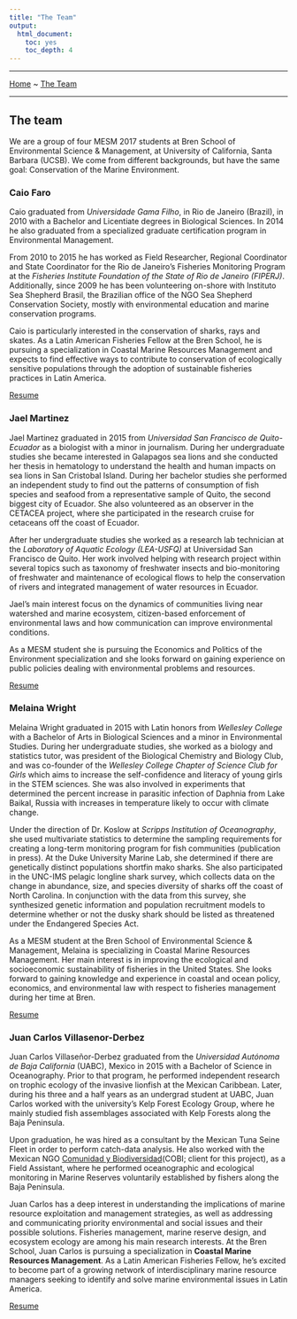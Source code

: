```yaml
---
title: "The Team"
output:
  html_document:
    toc: yes
    toc_depth: 4
---
```


__________
[Home](./index.html) ~ [The Team](./team.html)

__________

## The team

We are a group of four MESM 2017 students at Bren School of Environmental Science & Management, at University of California, Santa Barbara (UCSB). We come from different backgrounds, but have the same goal: Conservation of the Marine Environment.

### Caio Faro

Caio graduated from *Universidade Gama Filho*, in Rio de Janeiro (Brazil), in 2010 with a Bachelor and Licentiate degrees in Biological Sciences. In 2014 he also graduated from a specialized graduate certification program in Environmental Management.

From 2010 to 2015 he has worked as Field Researcher, Regional Coordinator and State Coordinator for the Rio de Janeiro’s Fisheries Monitoring Program at the *Fisheries Institute Foundation of the State of Rio de Janeiro (FIPERJ)*. Additionally, since 2009 he has been volunteering on-shore with Instituto Sea Shepherd Brasil, the Brazilian office of the NGO Sea Shepherd Conservation Society, mostly with environmental education and marine conservation programs.

Caio is particularly interested in the conservation of sharks, rays and skates. As a Latin American Fisheries Fellow at the Bren School, he is pursuing a specialization in Coastal Marine Resources Management and expects to find effective ways to contribute to conservation of ecologically sensitive populations through the adoption of sustainable fisheries practices in Latin America.


[Resume](docs/caio.pdf)

### Jael Martinez

Jael Martinez graduated in 2015 from *Universidad San Francisco de Quito-Ecuador* as a biologist with a minor in journalism. During her undergraduate studies she became interested in Galapagos sea lions and she conducted her thesis in hematology to understand the health and human impacts on sea lions in San Cristobal Island. During her bachelor studies she performed an independent study to find out the patterns of consumption of fish species and seafood from a representative sample of Quito, the second biggest city of Ecuador. She also volunteered as an observer in the CETACEA project, where she participated in the research cruise for cetaceans off the coast of Ecuador.

After her undergraduate studies she worked as a research lab technician at the *Laboratory of Aquatic Ecology (LEA-USFQ)* at Universidad San Francisco de Quito. Her work involved helping with research project within several topics such as taxonomy of freshwater insects and bio-monitoring of freshwater and maintenance of ecological flows to help the conservation of rivers and integrated management of water resources in Ecuador.

Jael’s main interest focus on the dynamics of communities living near watershed and marine ecosystem, citizen-based enforcement of environmental laws and how communication can improve environmental conditions.

As a MESM student she is pursuing the Economics and Politics of the Environment specialization and she looks forward on gaining experience on public policies dealing with environmental problems and resources.


[Resume](docs/jael.pdf)

### Melaina Wright

Melaina Wright graduated in 2015 with Latin honors from *Wellesley College* with a Bachelor of Arts in Biological Sciences and a minor in Environmental Studies. During her undergraduate studies, she worked as a biology and statistics tutor, was president of the Biological Chemistry and Biology Club, and was co-founder of the *Wellesley College Chapter of Science Club for Girls* which aims to increase the self-confidence and literacy of young girls in the STEM sciences. She was also involved in experiments that determined the percent increase in parasitic infection of Daphnia from Lake Baikal, Russia with increases in temperature likely to occur with climate change.

Under the direction of Dr. Koslow at *Scripps Institution of Oceanography*, she used multivariate statistics to determine the sampling requirements for creating a long-term monitoring program for fish communities (publication in press). At the Duke University Marine Lab, she determined if there are genetically distinct populations shortfin mako sharks. She also participated in the UNC-IMS pelagic longline shark survey, which collects data on the change in abundance, size, and species diversity of sharks off the coast of North Carolina. In conjunction with the data from this survey, she synthesized genetic information and population recruitment models to determine whether or not the dusky shark should be listed as threatened under the Endangered Species Act. 

As a MESM student at the Bren School of Environmental Science & Management, Melaina is specializing in Coastal Marine Resources Management. Her main interest is in improving the ecological and socioeconomic sustainability of fisheries in the United States. She looks forward to gaining knowledge and experience in coastal and ocean policy, economics, and environmental law with respect to fisheries management during her time at Bren.


[Resume](docs/melaina.pdf)

### Juan Carlos Villasenor-Derbez

Juan Carlos Villaseñor-Derbez graduated from the *Universidad Autónoma de Baja California* (UABC), Mexico in 2015 with a Bachelor of Science in Oceanography. Prior to that program, he performed independent research on trophic ecology of the invasive lionfish at the Mexican Caribbean. Later, during his three and a half years as an undergrad student at UABC, Juan Carlos worked with the university’s Kelp Forest Ecology Group, where he mainly studied fish assemblages associated with Kelp Forests along the Baja Peninsula.    

Upon graduation, he was hired as a consultant by the Mexican Tuna Seine Fleet in order to perform catch-data analysis. He also worked with the Mexican NGO [Comunidad y Biodiversidad](cobi.org.mx/en)(COBI; client for this project), as a Field Assistant, where he performed oceanographic and ecological monitoring in Marine Reserves voluntarily established by fishers along the Baja Peninsula.  

Juan Carlos has a deep interest in understanding the implications of marine resource exploitation and management strategies, as well as addressing and communicating priority environmental and social issues and their possible solutions. Fisheries management, marine reserve design, and ecosystem ecology are among his main research interests. At the Bren School, Juan Carlos is pursuing a specialization in **Coastal Marine Resources Management**. As a Latin American Fisheries Fellow, he’s excited to become part of a growing network of interdisciplinary marine resource managers seeking to identify and solve marine environmental issues in Latin America.

[Resume](docs/jc.pdf)